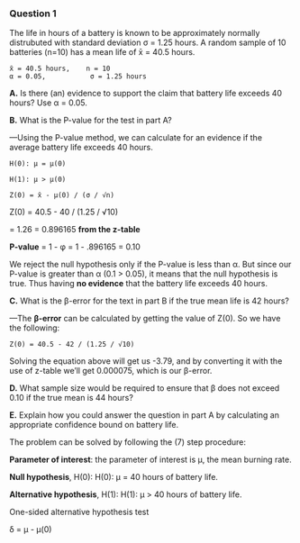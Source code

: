 ### Question 1

The life in hours of a battery is known to be approximately normally distrubuted with standard deviation σ = 1.25 hours. A random sample of 10 batteries (n=10) has a mean life of x̄ = 40.5 hours.

    x̄ = 40.5 hours,    n = 10 
    α = 0.05,           σ = 1.25 hours

**A.** Is there (an) evidence to support the claim that battery life exceeds 40 hours? Use α = 0.05.

**B.** What is the P-value for the test in part A?

—Using the P-value method, we can calculate for an evidence if the average battery life exceeds 40 hours.

    H(0): μ = μ(0)

    H(1): μ > μ(0)

    Z(0) = x̄ - μ(0) / (σ / √n)

Z(0) = 40.5 - 40 / (1.25 / √10)

= 1.26 = 0.896165 **from the z-table**

**P-value** = 1 - φ = 1 - .896165 = 0.10

We reject the null hypothesis only if the P-value is less than α. But since our P-value is greater than α (0.1 > 0.05), it means that the null hypothesis is true. Thus having **no evidence** that the battery life exceeds 40 hours.


**C.** What is the β-error for the text in part B if the true mean life is 42 hours?

—The **β-error** can be calculated by getting the value of Z(0). So we have the following:

    Z(0) = 40.5 - 42 / (1.25 / √10)
    
Solving the equation above will get us -3.79, and by converting it with the use of z-table we'll get 0.000075, which is our β-error.


**D.** What sample size would be required to ensure that β does not exceed 0.10 if the true mean is 44 hours?

**E.** Explain how you could answer the question in part A by calculating an appropriate confidence bound on battery life.

The problem can be solved by following the (7) step procedure:

**Parameter of interest**: the parameter of interest is μ, the mean burning rate.

**Null hypothesis**, H(0): H(0): μ = 40 hours of battery life.

**Alternative hypothesis**, H(1): H(1): μ > 40 hours of battery life.






One-sided alternative hypothesis test



δ = μ - μ(0)

